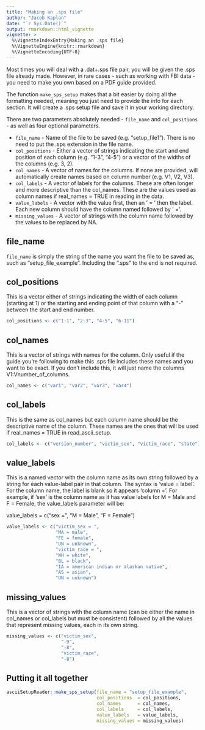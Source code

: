 ```yaml
---
title: "Making an .sps file"
author: "Jacob Kaplan"
date: "`r Sys.Date()`"
output: rmarkdown::html_vignette
vignette: >
  %\VignetteIndexEntry{Making an .sps file}
  %\VignetteEngine{knitr::rmarkdown}
  %\VignetteEncoding{UTF-8}
---
```

  
Most times you will deal with a .dat+.sps file pair, you will be given
the .sps file already made. However, in rare cases - such as working with
FBI data - you need to make you own based on a PDF guide provided. 

The function `make_sps_setup` makes that a bit easier by doing all the 
formatting needed, meaning you just need to provide the info for each
section. It will create a .sps setup file and save it in your working directory.

There are two parameters absolutely needed - `file_name` and `col_positions` - as 
well as four optional parameters. 
  
* `file_name` - Name of the file to be saved (e.g. "setup_file1"). There is no need to put the .sps extension in the file name.
* `col_positions` - Either a vector of strings indicating the start and end position of each column (e.g. "1-3", "4-5") or a vector of the widths of the columns (e.g. 3, 2).
* `col_names` - A vector of names for the columns. If none are provided, will automatically  create names based on column number (e.g. V1, V2, V3).
* `col_labels` - A vector of labels for the columns. These are often longer and more descriptive than the col_names. These are the values used as column names if real_names = TRUE in reading in the data.
* `value_labels` - A vector with the value first, then an ' = ' then the label. Each
  new column should have the column named followed by ' ='.
* `missing_values` - A vector of strings with the column name followed by the values to be
  replaced by NA.
  
  
## file_name
`file_name` is simply the string of the name you want the file to be saved as, such as "setup_file_example". Including the ".sps" to the end is not required.
  
## col_positions

This is a vector either of strings indicating the width of each column (starting at 1) or the starting and ending point of that column with a "-" between the start and end number. 
  
```r
col_positions <- c("1-1", "2-3", "4-5", "6-11")
```

## col_names

This is a vector of strings with names for the column. Only useful if the guide you're following to make this .sps file includes these names and you want to be exact. If you don't include this, it will just name the columns V1:Vnumber_of_columns.

```r
col_names <- c("var1", "var2", "var3", "var4")
```

## col_labels

This is the same as col_names but each column name should be the descriptive name of the column. These names are the ones that will be used if real_names = TRUE in read_ascii_setup.

```r
col_labels <- c("version_number", "victim_sex", "victim_race", "state")
```

## value_labels

This is a named vector with the column name as its own string followed by a string for each value-label pair in that column. The syntax is 'value = label'. For the column name, the label is blank so it appears 'column = '. For example, if 'sex' is the column name as it has value labels for M = Male and F = Female, the value_labels parameter will be:

value_labels = c("sex =", "M = Male", "F = Female")

```r
value_labels <- c("victim_sex = ",
                  "MA = male",
                  "FE = female",
                  "UN = unknown",
                  "victim_race = ",
                  "WH = white",
                  "BL = black",
                  "IA = american indian or alaskan native",
                  "AS = asian",
                  "UN = unknown")
```

## missing_values

This is a vector of strings with the column name (can be either the name in col_names or col_labels but must be consistent) followed by all the values that represent missing values, each in its own string. 

```r
missing_values <- c("victim_sex", 
                    "-9", 
                    "-8", 
                    "victim_race",
                    "-8")
```

## Putting it all together

```r
asciiSetupReader::make_sps_setup(file_name = "setup_file_example",
                                 col_positions  = col_positions,
                                 col_names      = col_names,
                                 col_labels     = col_labels,
                                 value_labels   = value_labels,
                                 missing_values = missing_values)
```

